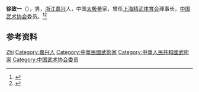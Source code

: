 '''徐致一'''（{{bd|1892年||1968年|}}），男，[[浙江|浙江]][[嘉兴|嘉兴]]人，中国[[太极拳|太极拳]]家，曾任[[上海精武体育会|上海精武体育会]]理事长，[[中国武术协会|中国武术协会]]委员。<ref>{{Cite book|title=中国太极拳辞典|author=余功保编著|publisher=人民体育出版社|year=2006|isbn=|location=北京|pages=}}</ref><ref>{{Cite book|title=简明武术辞典|author=杨武, 鲁生, 晓剑等编著|publisher=黑龙江人民出版社|year=1986|isbn=|location=哈尔滨|pages=}}</ref>

== 参考资料 ==
{{reflist}}

{{中国人物小作品}}
{{Navboxes
| title  = 徐致一在[[中国武术协会|中国武术协会]]的职务
| list1  =
{{中国武术协会第一届委员会}}
{{中国武术协会第二届委员会}}
}}

{{Authority control}}
{{DEFAULTSORT:Xu徐}}
[[Category:徐姓|Zhi]]
[[Category:嘉兴人|Category:嘉兴人]]
[[Category:中華民國武術家|Category:中華民國武術家]]
[[Category:中華人民共和國武術家|Category:中華人民共和國武術家]]
[[Category:中国武术协会委员|Category:中国武术协会委员]]